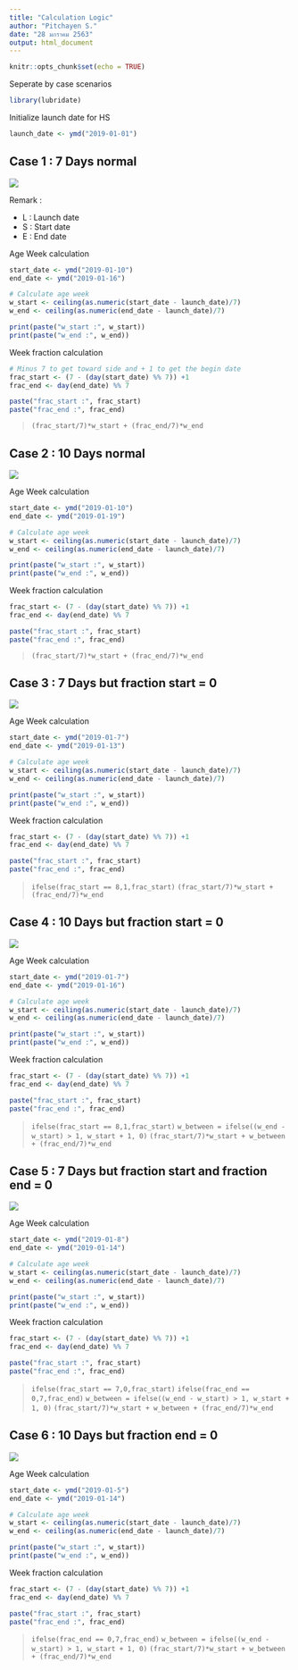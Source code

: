 ```yaml
---
title: "Calculation Logic"
author: "Pitchayen S."
date: "28 มกราคม 2563"
output: html_document
---
```


```r
knitr::opts_chunk$set(echo = TRUE)
```

Seperate by case scenarios

```r
library(lubridate)
```

Initialize launch date for HS

```r
launch_date <- ymd("2019-01-01")
```

## Case 1 : 7 Days normal
![](image/case_1.PNG)

Remark :

* L : Launch date
* S : Start date
* E : End date

Age Week calculation
```r
start_date <- ymd("2019-01-10")
end_date <- ymd("2019-01-16")

# Calculate age week
w_start <- ceiling(as.numeric(start_date - launch_date)/7)
w_end <- ceiling(as.numeric(end_date - launch_date)/7)

print(paste("w_start :", w_start))
print(paste("w_end :", w_end))
```

Week fraction calculation
```r
# Minus 7 to get toward side and + 1 to get the begin date
frac_start <- (7 - (day(start_date) %% 7)) +1
frac_end <- day(end_date) %% 7

paste("frac_start :", frac_start)
paste("frac_end :", frac_end)
```

> `(frac_start/7)*w_start + (frac_end/7)*w_end`

## Case 2 : 10 Days normal
![](image/case_2.PNG)

Age Week calculation
```r
start_date <- ymd("2019-01-10")
end_date <- ymd("2019-01-19")

# Calculate age week
w_start <- ceiling(as.numeric(start_date - launch_date)/7)
w_end <- ceiling(as.numeric(end_date - launch_date)/7)

print(paste("w_start :", w_start))
print(paste("w_end :", w_end))
```

Week fraction calculation
```r
frac_start <- (7 - (day(start_date) %% 7)) +1
frac_end <- day(end_date) %% 7

paste("frac_start :", frac_start)
paste("frac_end :", frac_end)
```

> `(frac_start/7)*w_start + (frac_end/7)*w_end`

## Case 3 : 7 Days but fraction start = 0
![](image/case_3.PNG)

Age Week calculation
```r
start_date <- ymd("2019-01-7")
end_date <- ymd("2019-01-13")

# Calculate age week
w_start <- ceiling(as.numeric(start_date - launch_date)/7)
w_end <- ceiling(as.numeric(end_date - launch_date)/7)

print(paste("w_start :", w_start))
print(paste("w_end :", w_end))
```

Week fraction calculation
```r
frac_start <- (7 - (day(start_date) %% 7)) +1
frac_end <- day(end_date) %% 7

paste("frac_start :", frac_start)
paste("frac_end :", frac_end)
```

> `ifelse(frac_start == 8,1,frac_start)`
> `(frac_start/7)*w_start + (frac_end/7)*w_end`

## Case 4 : 10 Days but fraction start = 0
![](image/case_4.PNG)

Age Week calculation
```r
start_date <- ymd("2019-01-7")
end_date <- ymd("2019-01-16")

# Calculate age week
w_start <- ceiling(as.numeric(start_date - launch_date)/7)
w_end <- ceiling(as.numeric(end_date - launch_date)/7)

print(paste("w_start :", w_start))
print(paste("w_end :", w_end))
```

Week fraction calculation
```r
frac_start <- (7 - (day(start_date) %% 7)) +1
frac_end <- day(end_date) %% 7

paste("frac_start :", frac_start)
paste("frac_end :", frac_end)
```

> `ifelse(frac_start == 8,1,frac_start)`
> `w_between = ifelse((w_end - w_start) > 1, w_start + 1, 0)`
> `(frac_start/7)*w_start + w_between + (frac_end/7)*w_end`

## Case 5 : 7 Days but fraction start and fraction end = 0
![](image/case_5.PNG)

Age Week calculation
```r
start_date <- ymd("2019-01-8")
end_date <- ymd("2019-01-14")

# Calculate age week
w_start <- ceiling(as.numeric(start_date - launch_date)/7)
w_end <- ceiling(as.numeric(end_date - launch_date)/7)

print(paste("w_start :", w_start))
print(paste("w_end :", w_end))
```

Week fraction calculation
```r
frac_start <- (7 - (day(start_date) %% 7)) +1
frac_end <- day(end_date) %% 7

paste("frac_start :", frac_start)
paste("frac_end :", frac_end)
```

> `ifelse(frac_start == 7,0,frac_start)`
> `ifelse(frac_end == 0,7,frac_end)`
> `w_between = ifelse((w_end - w_start) > 1, w_start + 1, 0)`
> `(frac_start/7)*w_start + w_between + (frac_end/7)*w_end`

## Case 6 : 10 Days but fraction end = 0
![](image/case_6.PNG)

Age Week calculation
```r
start_date <- ymd("2019-01-5")
end_date <- ymd("2019-01-14")

# Calculate age week
w_start <- ceiling(as.numeric(start_date - launch_date)/7)
w_end <- ceiling(as.numeric(end_date - launch_date)/7)

print(paste("w_start :", w_start))
print(paste("w_end :", w_end))
```

Week fraction calculation
```r
frac_start <- (7 - (day(start_date) %% 7)) +1
frac_end <- day(end_date) %% 7

paste("frac_start :", frac_start)
paste("frac_end :", frac_end)
```

> `ifelse(frac_end == 0,7,frac_end)`
> `w_between = ifelse((w_end - w_start) > 1, w_start + 1, 0)`
> `(frac_start/7)*w_start + w_between + (frac_end/7)*w_end`

